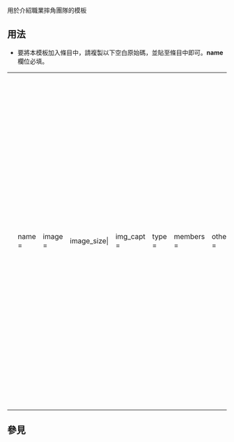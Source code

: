 <includeonly><!-- 在這裡加入模板的保護標識 --></includeonly><noinclude>{{template doc page viewed directly}}</noinclude>
<!-- 在本行下編輯模板說明 -->
用於介紹職業摔角團隊的模板

== 用法 ==

*要將本模板加入條目中，請複製以下空白原始碼，並貼至條目中即可。'''name'''欄位必填。

{|
|<small><pre>
{{Infobox Wrestling team
| name = 
| image =
| image_size|
| img_capt =
| type =
| members = 
| othernames =
| former_members =
| weight =
| debut = 
| disbanded = 
| promotions = 
| years_active =

}}
</pre></small>
|<small><pre>

最具代表的團體名，也就是本條目所用的名稱。
照片。
照片大小。
照片說明。最好是有拍照日期與作者。
'''雙打隊伍'''或是'''團隊'''
成員（若已解散則全填於此）
團體的其他名字
離隊成員
總體重
成軍日期。
解散日期。
所屬聯盟。使用簡稱即可，如新日本、WCW。
活躍時期。
</pre></small>
|}

== 參見 ==

<includeonly>
<!-- 本行下加入模板的分類 -->

<!-- 本行下加入模板的跨語言鏈接 -->



</includeonly>